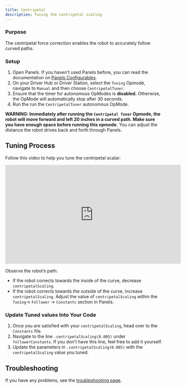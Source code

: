```yaml
---
title: Centripetal
description: Tuning the centripetal scaling
---
```


### Purpose

The centripetal force correction enables the robot to accurately follow curved paths.

### Setup 

1. Open Panels. If you haven't used Panels before, you can read the documentation on [Panels Configurables](https://panels.bylazar.com/docs/com.bylazar.configurables/).
2. On your Driver Hub or Driver Station, select the `Tuning` Opmode, navigate to `Manual` and then choose `CentripetalTuner`. 
3. Ensure that the timer for autonomous OpModes is **disabled.** Otherwise, the OpMode will automatically stop after 30 seconds.
4. Run the run the `CentripetalTuner` autonomous OpMode.

**WARNING: Immediately after running the `Centripetal Tuner` Opmode, the robot will move forward and left 20 inches in a curved path. Make sure you have enough space before running this opmode.**
You can adjust the distance the robot drives back and forth through Panels. 

## Tuning Process
Follow this video to help you tune the centripetal scalar: 

<iframe width="560" height="315" src="https://www.youtube.com/embed/728GLkqy9yY?si=-RAEpv7GXtTfCa-G" title="YouTube video player" frameborder="0" allow="accelerometer; autoplay; clipboard-write; encrypted-media; gyroscope; picture-in-picture; web-share" referrerpolicy="strict-origin-when-cross-origin" allowfullscreen></iframe>

Observe the robot’s path:

- If the robot corrects towards the inside of the curve, decrease `centripetalScaling`.
- If the robot corrects towards the outside of the curve, increase `centripetalScaling`.
Adjust the value of `centripetalScaling` within the `Tuning`-> `Follower` -> `Constants` section in Panels.

### Update Tuned values Into Your Code
1. Once you are satisfied with your `centripetalScaling`, head over to the `Constants` file. 
2. Navigate to the line `.centripetalScaling(0.005)` under `followerConstants`. If you don't have this line, feel free to add it yourself. 
3. Update the parameters in `.centripetalScaling(0.005)` with the `centripetalScaling` value you tuned. 

## Troubleshooting
If you have any problems, see the [troubleshooting page](/docs/pathing/tuning/troubleshooting).
